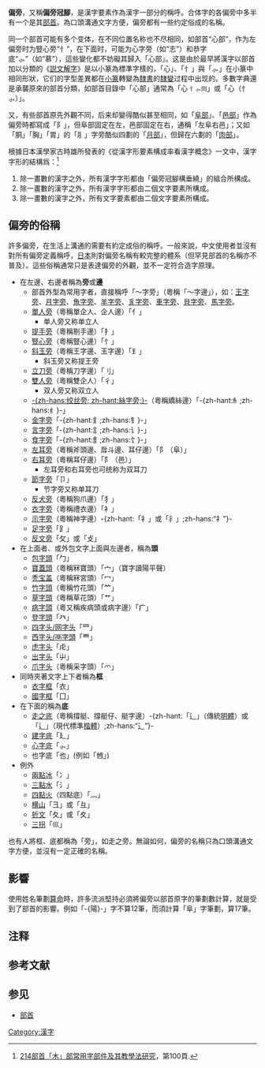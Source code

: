 {{NoteTA
|1 = zh-cn:繁体; zh-hk:繁體; zh-tw:正體;
}}

{{漢字}}

'''偏旁'''，又稱'''偏旁冠腳'''，是漢字要素作為漢字一部分的稱呼。合体字的各偏旁中多半有一个是其[[部首|部首]]。為口頭溝通文字方便，偏旁都有一些约定俗成的名稱。

同一个部首可能有多个变体，在不同位置名称也不尽相同，如部首“心部”，作为左偏旁时为豎心旁“忄”，在下面时，可能为心字旁（如“志”）和恭字底“⺗”（如“慕”），這些變化都不妨礙其歸入「心部」。这是由於最早將漢字以部首加以分類的《[[説文解字|説文解字]]》是以小篆為標準字樣的，「心」、「忄」與「⺗」在小篆中相同形狀，它们的字型差異都在[[小篆|小篆]]轉變為[[隸書|隸書]]的[[隸變|隸變]]过程中出现的。多數字典還是承襲原來的部首分類，如部首目錄中「心部」通常為「心 <small>忄⺗同</small>」或「心（忄⺗）」。

又，有些部首原先外觀不同，后来却變得酷似甚至相同，如「[[阜部|阜部]]」、「[[邑部|邑部]]」作為偏旁時都寫成「阝」，但阜部固定在左，邑部固定在右，通稱「左阜右邑」；又如「胴」「胸」「胃」的「⺼」字旁酷似四劃的「[[月部|月部]]」，但歸在六劃的「[[肉部|肉部]]」{{NoteTag|[[中華民國教育部|中華民國教育部]]的[[國字標準字體|國字標準字體]]有區分這兩個部首的寫法，肉部必須寫成提肉旁。}}。

根據日本漢學家古時雄所發表的《從漢字形要素構成率看漢字概念》一文中，漢字字形的結構爲：<ref>[http://paperupload.nttu.edu.tw/download.php?sn=2747 214部首「木」部常用字部件及其教學法研究]，第100頁.</ref>
# 除一畫數的漢字之外，所有漢字字形都由「偏旁冠腳構垂繞」的組合所構成。
# 除一畫數的漢字之外，所有漢字字形都由二個文字要素所構成。
# 除一畫數的漢字之外，所有文字要素都由二個文字要素所構成。

==偏旁的俗稱==
許多偏旁，在生活上溝通的需要有約定成俗的稱呼。一般來說，中文使用者並沒有對所有偏旁定義稱呼，[[日本|日本]]則對偏旁名稱有較完整的體系（但罕見部首的名稱亦不普及）。這些俗稱通常只是表達偏旁的外觀，並不一定符合造字原理。
* 在左邊、右邊者稱為'''旁'''或'''邊'''
** 部首外型為常用字者，直接稱呼「～字旁」（粵稱「～字邊」），如：[[王部|王字旁]]、[[月部|月字旁]]、[[魚部|魚字旁]]、[[羊部|羊字旁]]、[[豸部|豸字旁]]、[[車部|車字旁]]、[[貝部|貝字旁]]、[[馬部|馬字旁]]。
**[[人部|單人旁]]（粵稱單企人、企人邊）「亻」
***单人旁又称单立人
**[[手部_(部首)|提手旁]]（粵稱剔手邊）「扌」
**[[心部|豎心旁]]（粵稱豎心邊）「忄」
**[[玉部|斜玉旁]]（粵稱王字邊、玉字邊）「𤣩」
***斜玉旁又称提王旁
**[[刀部|立刀旁]]（粵稱刀字邊）「刂」
**[[彳部|雙人旁]]（粵稱雙企人）「彳」
***双人旁又称双立人
**[[糸部|-{zh-hans:绞丝旁; zh-hant:絲字旁;}-]]（粵稱繑絲邊）「-{zh-hant:糹;zh-hans:纟}-」
**[[金部|金字旁]]「-{zh-hant:釒;zh-hans:钅}-」
**[[言部|言字旁]]「-{zh-hant:訁;zh-hans:讠}-」
**[[食部|食字旁]]「-{zh-hant:飠;zh-hans:饣}-」
**[[阜部|左耳旁]]（粵稱斧頭邊、戽斗邊、耳仔邊）「阝（阜）」
**[[邑部|右耳旁]]（粵稱耳仔邊）「阝（邑）」
***左耳旁和右耳旁也可统称为双耳刀
**[[卩部|節字旁]]「卩」
***节字旁又称单耳刀
**[[犬部|反犬旁]]（粵稱狗爪邊）「犭」
**[[衣部|衣字旁]]（粵稱禮衣邊）「衤」
**[[示部|示字旁]]（粵稱神字邊）-{zh-hant:「礻」或「⺬」;zh-hans:“礻”}-
**[[足部_(部首)|足字旁]]「⻊」
**[[攴部|反文旁]]「攵」或「攴」
*在上面者、或外包文字上面與左邊者，稱為'''頭'''
**[[勹部|包字頭]]「勹」
**[[宀部|寶蓋頭]]（粵稱冧寶頭）「宀」（寶字讀陽平聲）
**[[冖部|秃宝盖]]（粵稱冧宮頭）「冖」
**[[竹部|竹字頭]]（粵稱竹花頭）「⺮」
**[[艸部|草字頭]]（粵稱草花頭）「艹」
**[[疒部|病字頭]]（粵又稱疾病頭或病字邊）「疒」
**[[癶部|登字頭]]「癶」
**[[罒部|四字头/网字头]]「罒」
**[[覀部|西字头/襾字頭]]「覀」
**[[虍部|虎字头]]「虍」
**[[屮部|出字头]]「屮」
**[[爪部|爪字头]]（粵稱采字頭）「爫」
*同時夾著文字上下者稱為'''框'''
**[[衣部|衣字框]]「衣」
**[[囗部|國字框]]「囗」
*在下面的稱為'''底'''
**[[辵部|走之底]]（粵稱撐艇、撐艇仔、艇字邊）-{zh-hant:「⻍」（傳統[[明體|明體]]）或「辶」（現代標準[[楷體|楷體]]）;zh-hans:“⻌”}-
**[[廴部|建字底]]「廴」
**[[心部|心字底]]「⺗」 
**也字底「也」(例如「乸」)
*例外
**[[冫部|兩點冰]]「冫」
**[[水部_(部首)|三點水]]「氵」
**[[火部|四點火]]（四點底）「灬」
**[[彐部|横山]]「彐」或「彑」
**[[夂部|折文]]「夂」或「夊」
**[[巛部|三拐]]「巛」

也有人將框、底都稱為「旁」，如走之旁。無論如何，偏旁的名稱只為口頭溝通文字方便，並沒有一定正確的名稱。

==影響==
使用姓名筆劃[[算命|算命]]時，許多流派堅持必須將偏旁以部首原字的筆劃數計算，就是受到了部首的影響。例如「-{陽}-」字不算12筆，而須計算「阜」字筆劃，算17筆。

== 注释 ==
{{NoteFoot}}

== 参考文献 ==
{{Reflist}}

== 参见 ==
{{Portal|汉字文化圈|语言}}
* [[部首|部首]]

[[Category:漢字|Category:漢字]]